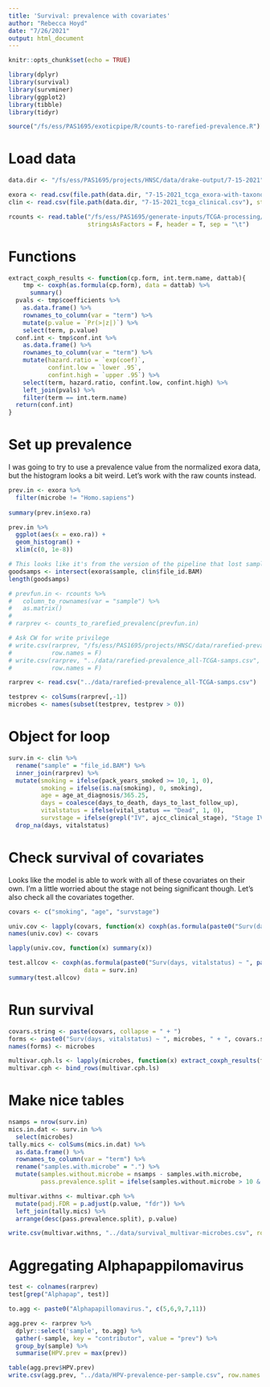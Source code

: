 ```yaml
---
title: 'Survival: prevalence with covariates'
author: "Rebecca Hoyd"
date: "7/26/2021"
output: html_document
---
```


```r
knitr::opts_chunk$set(echo = TRUE)

library(dplyr)
library(survival)
library(survminer)
library(ggplot2)
library(tibble)
library(tidyr)

source("/fs/ess/PAS1695/exoticpipe/R/counts-to-rarefied-prevalence.R")
```

# Load data
```r
data.dir <- "/fs/ess/PAS1695/projects/HNSC/data/drake-output/7-15-2021"

exora <- read.csv(file.path(data.dir, "7-15-2021_tcga_exora-with-taxonomy.csv"), stringsAsFactors = F)
clin <- read.csv(file.path(data.dir, "7-15-2021_tcga_clinical.csv"), stringsAsFactors = F)

rcounts <- read.table("/fs/ess/PAS1695/generate-inputs/TCGA-processing/data/HNSC/k2bout.txt",
                      stringsAsFactors = F, header = T, sep = "\t")

```

# Functions

```r
extract_coxph_results <- function(cp.form, int.term.name, dattab){
    tmp <- coxph(as.formula(cp.form), data = dattab) %>%
      summary()
  pvals <- tmp$coefficients %>%
    as.data.frame() %>%
    rownames_to_column(var = "term") %>%
    mutate(p.value = `Pr(>|z|)`) %>%
    select(term, p.value)
  conf.int <- tmp$conf.int %>%
    as.data.frame() %>%
    rownames_to_column(var = "term") %>%
    mutate(hazard.ratio = `exp(coef)`,
           confint.low = `lower .95`,
           confint.high = `upper .95`) %>%
    select(term, hazard.ratio, confint.low, confint.high) %>%
    left_join(pvals) %>%
    filter(term == int.term.name)
  return(conf.int)
}
```

# Set up prevalence

I was going to  try to use a prevalence value from the normalized exora data, but the histogram looks a bit weird. Let's work with the raw counts instead.
```r
prev.in <- exora %>%
  filter(microbe != "Homo.sapiens")
  
summary(prev.in$exo.ra)

prev.in %>%
  ggplot(aes(x = exo.ra)) +
  geom_histogram() +
  xlim(c(0, 1e-8))
```

```r
# This looks like it's from the version of the pipeline that lost samples? we will ignore this I guess. I need to check with Caroline. Instead we'll use the rarefied prevalence on all available samples.
goodsamps <- intersect(exora$sample, clin$file_id.BAM)
length(goodsamps)

# prevfun.in <- rcounts %>%
#   column_to_rownames(var = "sample") %>%
#   as.matrix()
# 
# rarprev <- counts_to_rarefied_prevalenc(prevfun.in)

# Ask CW for write privilege
# write.csv(rarprev, "/fs/ess/PAS1695/projects/HNSC/data/rarefied-prevalence_all-TCGA-samps.csv",
#           row.names = F)
# write.csv(rarprev, "../data/rarefied-prevalence_all-TCGA-samps.csv",
#           row.names = F)

rarprev <- read.csv("../data/rarefied-prevalence_all-TCGA-samps.csv")
```

```r
testprev <- colSums(rarprev[,-1])
microbes <- names(subset(testprev, testprev > 0))
```

# Object for loop

```r
surv.in <- clin %>%
  rename("sample" = "file_id.BAM") %>%
  inner_join(rarprev) %>%
  mutate(smoking = ifelse(pack_years_smoked >= 10, 1, 0),
         smoking = ifelse(is.na(smoking), 0, smoking),
         age = age_at_diagnosis/365.25,
         days = coalesce(days_to_death, days_to_last_follow_up),
         vitalstatus = ifelse(vital_status == "Dead", 1, 0),
         survstage = ifelse(grepl("IV", ajcc_clinical_stage), "Stage IV", ajcc_clinical_stage)) %>%
  drop_na(days, vitalstatus)
```
# Check survival of covariates

Looks like the model is able to work with all of these covariates on their own. I'm a little worried about the stage not being significant though. Let's also check all the covariates together.
```r
covars <- c("smoking", "age", "survstage")

univ.cov <- lapply(covars, function(x) coxph(as.formula(paste0("Surv(days, vitalstatus) ~ ", x)), data = surv.in))
names(univ.cov) <- covars

lapply(univ.cov, function(x) summary(x))
```

```r
test.allcov <- coxph(as.formula(paste0("Surv(days, vitalstatus) ~ ", paste(covars, collapse = " + "))),
                     data = surv.in)
summary(test.allcov)
```


# Run survival

```r
covars.string <- paste(covars, collapse = " + ")
forms <- paste0("Surv(days, vitalstatus) ~ ", microbes, " + ", covars.string)
names(forms) <- microbes
```

```r
multivar.cph.ls <- lapply(microbes, function(x) extract_coxph_results(forms[[x]], x, surv.in))
multivar.cph <- bind_rows(multivar.cph.ls)
```

# Make nice tables
```r
nsamps = nrow(surv.in)
mics.in.dat <- surv.in %>%
  select(microbes)
tally.mics <- colSums(mics.in.dat) %>%
  as.data.frame() %>%
  rownames_to_column(var = "term") %>%
  rename("samples.with.microbe" = ".") %>%
  mutate(samples.without.microbe = nsamps - samples.with.microbe,
         pass.prevalence.split = ifelse(samples.without.microbe > 10 & samples.with.microbe > 10, "Yes", "No"))
```

```r
multivar.withns <- multivar.cph %>%
  mutate(padj.FDR = p.adjust(p.value, "fdr")) %>%
  left_join(tally.mics) %>%
  arrange(desc(pass.prevalence.split), p.value)
```

```r
write.csv(multivar.withns, "../data/survival_multivar-microbes.csv", row.names = F)
```

# Aggregating Alphapappilomavirus

```r
test <- colnames(rarprev)
test[grep("Alphapap", test)]

to.agg <- paste0("Alphapapillomavirus.", c(5,6,9,7,11))

agg.prev <- rarprev %>%
  dplyr::select('sample', to.agg) %>%
  gather(-sample, key = "contributor", value = "prev") %>%
  group_by(sample) %>%
  summarise(HPV.prev = max(prev))

table(agg.prev$HPV.prev)
write.csv(agg.prev, "../data/HPV-prevalence-per-sample.csv", row.names = F)
```
